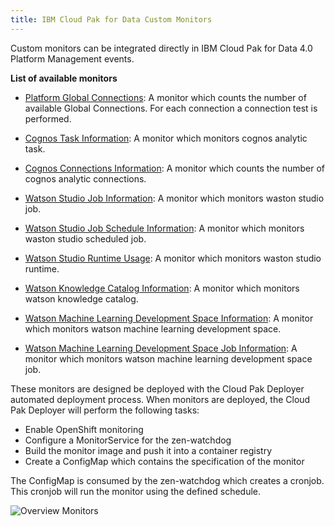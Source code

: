 ```yaml
---
title: IBM Cloud Pak for Data Custom Monitors 
---
```


Custom monitors can be integrated directly in IBM Cloud Pak for Data 4.0 Platform Management events. 

**List of available monitors**

- [Platform Global Connections](/monitors/cp4d-platform-global-connections):
  A monitor which counts the number of available Global Connections. For each connection a connection test is performed.

- [Cognos Task Information](/monitors/cp4d-cognos-task-info):
  A monitor which monitors cognos analytic task. 

- [Cognos Connections Information](/monitors/cp4d-cognos-connections-info):
  A monitor which counts the number of cognos analytic connections.

- [Watson Studio Job Information](/monitors/cp4d-watsonstudio-job-info):
  A monitor which monitors waston studio job. 

- [Watson Studio Job Schedule Information](/monitors/cp4d-watsonstudio-job-schedule-info):
  A monitor which monitors waston studio scheduled job. 

- [Watson Studio Runtime Usage](/monitors/cp4d-watsonstudio-runtime-usage):
  A monitor which monitors waston studio runtime. 

- [Watson Knowledge Catalog Information](/monitors/cp4d-wkc-info):
  A monitor which monitors watson knowledge catalog. 

- [Watson Machine Learning Development Space Information](/monitors/cp4d-wml-deployment-space-info):
  A monitor which monitors watson machine learning development space. 

- [Watson Machine Learning Development Space Job Information](/monitors/cp4d-wml-deployment-space-job-info):
  A monitor which monitors watson machine learning development space job. 

These monitors are designed be deployed with the Cloud Pak Deployer automated deployment process. When monitors are deployed, the Cloud Pak Deployer will perform the following tasks:
- Enable OpenShift monitoring
- Configure a MonitorService for the zen-watchdog
- Build the monitor image and push it into a container registry
- Create a ConfigMap which contains the specification of the monitor

The ConfigMap is consumed by the zen-watchdog which creates a cronjob. This cronjob will run the monitor using the defined schedule. 

![Overview Monitors](dapper_monitor_content.drawio.png?raw=true "Overview Monitors")
